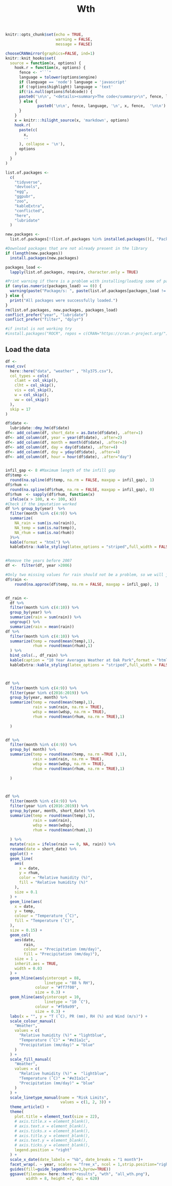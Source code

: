 %Wth

```r
knitr::opts_chunk$set(echo = TRUE,
                      warning = FALSE,
                      message = FALSE)

chooseCRANmirror(graphics=FALSE, ind=1)
knitr::knit_hooks$set(
  source = function(x, options) {
    hook.r = function(x, options) {
      fence <- "```"
      language = tolower(options$engine)
      if (language == 'node') language = 'javascript'
      if (!options$highlight) language = 'text'
      if(!is.null(options$foldcode)) {
      paste0('\n\n', "<details><summary>The code</summary>\n", fence, language, '\n', x, fence,  '\n\n', "</details>\n")
      } else {
              paste0('\n\n', fence, language, '\n', x, fence,  '\n\n')
      }
    }
    x = knitr:::hilight_source(x, 'markdown', options)
    hook.r(
      paste(c(
        x, 
        ''
      ), collapse = '\n'), 
      options
    )
  }
)

```

```r
list.of.packages <-
  c(
    "tidyverse",
    "devtools",
    "egg",
    "ggpubr",
    "zoo",
    "kableExtra",
    "conflicted",
    "here",
    "lubridate"
  )

new.packages <-
  list.of.packages[!(list.of.packages %in% installed.packages()[, "Package"])]

#Download packages that are not already present in the library
if (length(new.packages))
  install.packages(new.packages)

packages_load <-
  lapply(list.of.packages, require, character.only = TRUE)

#Print warning if there is a problem with installing/loading some of packages
if (any(as.numeric(packages_load) == 0)) {
  warning(paste("Package/s: ", paste(list.of.packages[packages_load != TRUE], sep = ", "), "not loaded!"))
} else {
  print("All packages were successfully loaded.")
}
rm(list.of.packages, new.packages, packages_load)
conflict_prefer("year", "lubridate")
conflict_prefer("filter", "dplyr")

#if instal is not working try 
#install.packages("ROCR", repos = c(CRAN="https://cran.r-project.org/"))
```


## Load the data
 
```r
df <- 
read_csv(
  here::here("data", "weather" , "hly375.csv"),
  col_types = cols(
    clamt = col_skip(),
    clht = col_skip(),
    vis = col_skip(),
    w = col_skip(),
    ww = col_skip()
  ),
  skip = 17
)

df$date <-
  lubridate::dmy_hm(df$date)
df<- add_column(df, short_date = as.Date(df$date), .after=1)
df<- add_column(df, year = year(df$date), .after=2)
df<- add_column(df, month = month(df$date), .after=3)
df<- add_column(df, day = day(df$date), .after=4)
df<- add_column(df, doy = yday(df$date), .after=4)
df<- add_column(df, hour = hour(df$date), .after="day")


infil_gap <- 8 #Maximum length of the infill gap
df$temp <-
  round(na.spline(df$temp, na.rm = FALSE, maxgap = infil_gap), 1)
df$rhum <-
  round(na.spline(df$rhum, na.rm = FALSE, maxgap = infil_gap), 0)
df$rhum  <- sapply(df$rhum, function(x)
  ifelse(x > 100, x <- 100, x))
#Check if the imputation worked
df %>% group_by(year)  %>%
  filter(month %in% c(4:9)) %>%
  summarize(
    NA_rain = sum(is.na(rain)),
    NA_temp = sum(is.na(temp)),
    NA_rhum = sum(is.na(rhum))
  )%>% 
  kable(format = "html") %>% 
  kableExtra::kable_styling(latex_options = "striped",full_width = FALSE)


#Remove the years before 2007
df <-  filter(df, year >2006)

#Only two missing values for rain should not be a problem, so we will just do a linear interpolation
df$rain <- 
    round(na.approx(df$temp, na.rm = FALSE, maxgap = infil_gap), 1)


df_rain <- 
  df %>%
  filter(month %in% c(4:10)) %>%
  group_by(year) %>%
  summarize(rain = sum(rain)) %>% 
  ungroup() %>% 
  summarize(rain = mean(rain)) 
df %>%
  filter(month %in% c(4:10)) %>%
  summarize(temp = round(mean(temp),1),
            rhum = round(mean(rhum),1)
  ) %>% 
  bind_cols(., df_rain) %>% 
  kable(caption = "10 Year Averages Weather at Oak Park",format = "html") %>% 
  kableExtra::kable_styling(latex_options = "striped",full_width = FALSE)



df %>%
  filter(month %in% c(4:9)) %>%
  filter(year %in% c(2016:2019)) %>%
  group_by(year, month) %>% 
  summarize(temp = round(mean(temp),1),
            rain = sum(rain, na.rm = TRUE),
            wdsp = mean(wdsp, na.rm = TRUE),
            rhum = round(mean(rhum, na.rm = TRUE),1)
            
  ) 


df %>%
  filter(month %in% c(4:9)) %>%
  group_by( month) %>% 
  summarize(temp = round(mean(temp, na.rm =TRUE ),1),
            rain = sum(rain, na.rm = TRUE),
            wdsp = mean(wdsp, na.rm = TRUE),
            rhum = round(mean(rhum, na.rm = TRUE),1)
            
  ) 



df %>%
  filter(month %in% c(4:9)) %>%
  filter(year %in% c(2016:2019)) %>%
  group_by(year, month, short_date) %>% 
  summarize(temp = round(mean(temp),1),
            rain = sum(rain),
            wdsp = mean(wdsp),
            rhum = round(mean(rhum),1)
            
  ) %>%
  mutate(rain = ifelse(rain == 0, NA, rain)) %>% 
  rename(date = short_date) %>% 
  ggplot() +
  geom_line(
    aes(
      x = date,
      y = rhum,
      color = "Relative humidity (%)",
      fill = "Relative humidity (%)"
    ),
    size = 0.1
  ) +
  geom_line(aes(
    x = date,
    y = temp,
    colour = "Temperature (˚C)",
    fill = "Temperature (˚C)",
  ),
  size = 0.15) +
  geom_col(
    aes(date,
        rain,
        colour = "Precipitation (mm/day)",
        fill = "Precipitation (mm/day)"),
    size = 1 ,
    inherit.aes = TRUE,
    width = 0.03
  ) +
  geom_hline(aes(yintercept = 88,
                 linetype = "88 % RH"),
             colour = "#ff7f00",
             size = 0.3) +
  geom_hline(aes(yintercept = 10,
                 linetype = "10 ˚C"),
             colour = "#fb9a99",
             size = 0.3) +
  labs(x = "", y = "T (˚C), PR (mm), RH (%) and Wind (m/s)") +
  scale_colour_manual(
    "Weather",
    values = c(
      "Relative humidity (%)" = "lightblue",
      "Temperature (˚C)" = "#e31a1c",
      "Precipitation (mm/day)" = "blue"
    )
  ) +
  scale_fill_manual(
    "Weather",
    values = c(
      "Relative humidity (%)" =  "lightblue",
      "Temperature (˚C)" = "#e31a1c",
      "Precipitation (mm/day)" = "blue"
    )
  ) +
  scale_linetype_manual(name = "Risk Limits",
                        values = c(1, 2, 3)) +
  theme_article() +
  theme(
    plot.title = element_text(size = 22),
    # axis.title.x = element_blank(),
    # axis.text.x = element_blank(),
    # axis.ticks.x = element_blank(),
    # axis.title.y = element_blank(),
    # axis.text.y = element_blank(),
    # axis.ticks.y = element_blank(),
    legend.position = "right"
  ) +
  scale_x_date(date_labels = "%b", date_breaks = "1 month")+
  facet_wrap(. ~ year, scales = "free_x", ncol = 1,strip.position="right") +
  guides(fill=guide_legend(nrow=3,byrow=TRUE))
  ggsave(filename= here::here("results", "wth", "all_wth.png"), 
         width = 8, height =7, dpi = 620)

```
